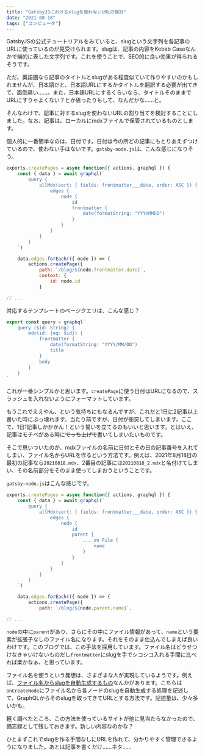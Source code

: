 ```yaml
---
title: "GatsbyJSにおけるslugを使わないURLの検討"
date: "2021-08-18"
tags: ["コンピュータ"]
---
```


GatsbyJSの公式チュートリアルをみていると、slugという文字列を各記事のURLに使っているのが見受けられます。slugは、記事の内容をKebab Caseなんかで端的に表した文字列です。これを使うことで、SEO的に良い効果が得られるそうです。

ただ、英語圏なら記事のタイトルとslugがある程度似ていて作りやすいのかもしれませんが、日本語だと、日本語URLにするかタイトルを翻訳する必要が出てきて、面倒臭い……。また、日本語URLにするくらいなら、タイトルそのままでURLにすりゃよくない？とか思ったりもして、なんだかな……と。

そんなわけで、記事に対するslugを使わないURLの割り当てを検討することにしました。なお、記事は、ローカルにmdxファイルで保管されているものとします。

個人的に一番簡単なのは、日付です。日付は今の所どの記事にもとりあえずつけているので、使わない手はないです。`gatsby-node.js`は、こんな感じになりそう。

```jsx
exports.createPages = async function({ actions, graphql }) {
    const { data } = await graphql(`
        query {
            allMdx(sort: { fields: frontmatter___date, order: ASC }) {
                edges {
                    node {
                        id
                        frontmatter {
                            date(formatString: "YYYYMMDD")
                        }
                    }
                }
            }
        }
    `)

    data.edges.forEach(({ node }) => {
        actions.createPage({
            path: `/blog/${node.frontmatter.date}`,
            context: {
                id: node.id
            }

// ...
```

対応するテンプレートのページクエリは、こんな感じ？

```jsx
export const query = graphql`
    query ($id: String) {
        mdx(id: {eq: $id}) {
            frontmatter {
                date(formatString: "YYYY/MM/DD")
                title
            }
            body
        }
    }
`
```

これが一番シンプルかと思います。`createPage`に使う日付はURLになるので、スラッシュを入れないようにフォーマットしています。

もうこれでええやん、という気持ちにもなるんですが、これだと1日に2記事以上書いた時にぶっ壊れます。当たり前ですが、日付が衝突してしまいます。ここで、1日1記事しかかかん！という誓いを立てるのもいいと思います。とはいえ、記事はモチベがある時に~~でっち上げて~~書いてしまいたいものです。

そこで思いついたのが、mdxファイルの名前に日付とその日の記事番号を入れてしまい、ファイル名からURLを作るという方法です。例えば、2021年8月18日の最初の記事なら`20210818.mdx`、2番目の記事には`20210818_2.mdx`と名付けてしまい、その名前部分をそのまま使ってしまおうということです。

`gatsby-node.js`はこんな感じです。

```jsx
exports.createPages = async function({ actions, graphql }) {
    const { data } = await graphql(`
        query {
            allMdx(sort: { fields: frontmatter___date, order: ASC }) {
                edges {
                    node {
                        id
                        parent {
                            ... on File {
                                name
                            }
                        }
                    }
                }
            }
        }
    `)

    data.edges.forEach(({ node }) => {
        actions.createPage({
            path: `/blog/${node.parent.name}`,

// ...
```

`node`の中に`parent`があり、さらにその中にファイル情報があって、`name`という要素が拡張子なしのファイル名になります。それをそのまま仕込んでしまえば良いわけです。このブログでは、この手法を採用しています。ファイル名はどうせつけなきゃいけないものだし`frontmatter`にslugを手でシコシコ入れる手間に比べれば楽かなぁ、と思っています。

ファイル名を使うという発想は、さまざまな人が実現しているようです。例えば、[ファイル名からslugを自動生成するもの](https://qiita.com/hththt/items/a6a6fa7d2ee90b0cd854)なんかがあります。こちらは`onCreateNode`にファイル名から各ノードのslugを自動生成する処理を記述して、GraphQLからそのslugを取ってきてURLとする方法です。記述量は、少々多いかも。

軽く調べたところ、この方法を使っているサイトが他に見当たらなかったので、備忘録として残しておきます。新しい内容なのかな？

ひとまずこれでslugを作る手間なしにURLを作れて、分かりやすく管理できるようになりました。あとは記事を書くだけ……ネタ……